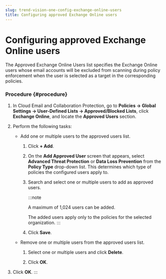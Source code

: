 ```yaml
---
slug: trend-vision-one-config-exchange-online-users
title: Configuring approved Exchange Online users
---
```

# Configuring approved Exchange Online users

The Approved Exchange Online Users list specifies the Exchange Online users whose email accounts will be excluded from scanning during policy enforcement when the user is selected as a target in the corresponding policies.

### Procedure {#procedure}

1.  In Cloud Email and Collaboration Protection, go to **Policies → Global Settings → User-Defined Lists → Approved/Blocked Lists**, click **Exchange Online**, and locate the **Approved Users** section.

2.  Perform the following tasks:

    - Add one or multiple users to the approved users list.

      1.  Click **+ Add**.

      2.  On the **Add Approved User** screen that appears, select **Advanced Threat Protection** or **Data Loss Prevention** from the **Policy Type** drop-down list. This determines which type of policies the configured users apply to.

      3.  Search and select one or multiple users to add as approved users.

          :::note

          A maximum of 1,024 users can be added.

          The added users apply only to the policies for the selected organization.
          :::

      4.  Click **Save**.

    - Remove one or multiple users from the approved users list.

      1.  Select one or multiple users and click **Delete**.

      2.  Click **OK**.

3.  Click **OK**.
:::
